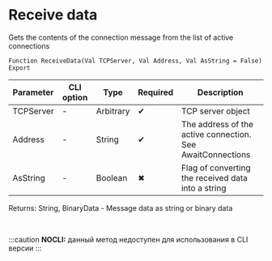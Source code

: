 ﻿---
sidebar_position: 4
---


# Receive data 
 Gets the contents of the connection message from the list of active connections



`Function ReceiveData(Val TCPServer, Val Address, Val AsString = False) Export`

  | Parameter | CLI option | Type | Required | Description |
  |-|-|-|-|-|
  | TCPServer | - | Arbitrary | &#x2714; | TCP server object |
  | Address | - | String | &#x2714; | The address of the active connection. See AwaitConnections |
  | AsString | - | Boolean | &#x2716; | Flag of converting the received data into a string |

  
  Returns:  String, BinaryData - Message data as string or binary data

<br/>


:::caution
**NOCLI:** данный метод недоступен для использования в CLI версии
:::
<br/>



```bsl title="1C:Enterprise/OneScript code example"

```
 




